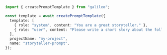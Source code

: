 ```typescript TypeScript
import { createPromptTemplate } from "galileo";

const template = await createPromptTemplate({
  template: [
    { role: "system", content: "You are a great storyteller." },
    { role: "user", content: "Please write a short story about the following topic: {topic}" },
  ],
  projectName: "my-project",
  name: "storyteller-prompt",
});
```
